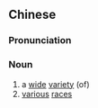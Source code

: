 {{also|诸种}}
==Chinese==
{{zh-forms|s=诸种}}

===Pronunciation===
{{zh-pron
|m=zhūzhǒng
|cat=n
}}

===Noun===
{{zh-noun}}

# a [[wide]] [[variety]] (of)
# [[various]] [[race]]s